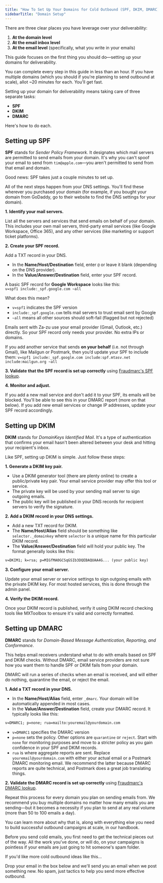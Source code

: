 ```yaml
---
title: "How To Set Up Your Domains for Cold Outbound (SPF, DKIM, DMARC)"
sidebarTitle: "Domain Setup"
---
```



There are three clear places you have leverage over your deliverability:

1. **At the domain level**
2. **At the email inbox level**
3. **At the email level** (specifically, what you write in your emails)

This guide focuses on the first thing you should do—setting up your domains for deliverability.

You can complete every step in this guide in less than an hour. If you have multiple domains (which you should if you're planning to send outbound at scale), allot ~20 minutes for each. You'll get fast.

Setting up your domain for deliverability means taking care of three separate tasks:

- **SPF**
- **DKIM**
- **DMARC**

Here's how to do each.

## Setting up SPF

**SPF** stands for _Sender Policy Framework_. It designates which mail servers are permitted to send emails from your domain. It's why you can't spoof your email to send from `tim@apple.com`—you aren't permitted to send from that email and domain.

Good news: SPF takes just a couple minutes to set up.

All of the next steps happen from your DNS settings. You'll find these wherever you purchased your domain (for example, if you bought your domain from GoDaddy, go to their website to find the DNS settings for your domain).

**1. Identify your mail servers.**

List all the servers and services that send emails on behalf of your domain. This includes your own mail servers, third-party email services (like Google Workspace, Office 365), and any other services (like marketing or support ticket platforms).

**2. Create your SPF record.**

Add a TXT record in your DNS.

- In the **Name/Host/Destination** field, enter `@` or leave it blank (depending on the DNS provider).
- In the **Value/Answer/Destination** field, enter your SPF record.

A basic SPF record for **Google Workspace** looks like this:  
`v=spf1 include:_spf.google.com ~all`

What does this mean?
- `v=spf1` indicates the SPF version  
- `include:_spf.google.com` tells mail servers to trust email sent by Google  
- `~all` means all other sources should soft-fail (flagged but not rejected)

<Note>Emails sent with Za-zu use your email provider (Gmail, Outlook, etc.) directly. So your SPF record only needs your provider. No extra IPs or domains.</Note>

If you add another service that sends **on your behalf** (i.e. not through Gmail), like Mailgun or Postmark, then you’d update your SPF to include them:
`v=spf1 include:_spf.google.com include:spf.mtasv.net include:mailgun.org ~all`

**3. Validate that the SPF record is set up correctly** using [Fraudmarc's SPF lookup](https://fraudmarc.com/spf-record-check).

**4. Monitor and adjust.**

If you add a new mail service and don't add it to your SPF, its emails will be blocked. You'll be able to see this in your DMARC report (more on that below). If you add new email services or change IP addresses, update your SPF record accordingly.

## Setting up DKIM

**DKIM** stands for _DomainKeys Identified Mail_. It's a type of authentication that confirms your email hasn't been altered between your desk and hitting your recipient's inbox.

Like SPF, setting up DKIM is simple. Just follow these steps:

**1. Generate a DKIM key pair.**

- Use a DKIM generator tool (there are plenty online) to create a public/private key pair. Your email service provider may offer this tool or service.
- The private key will be used by your sending mail server to sign outgoing emails.
- The public key will be published in your DNS records for recipient servers to verify the signature.

**2. Add a DKIM record in your DNS settings.**

- Add a new TXT record for DKIM.
- The **Name/Host/Alias** field should be something like `selector._domainkey` where `selector` is a unique name for this particular DKIM record.
- The **Value/Answer/Destination** field will hold your public key. The format generally looks like this:

```txt
v=DKIM1; k=rsa; p=MIGfMA0GCSqGSIb3DQEBAQUAA4G... (your public key)
```

**3. Configure your email server.**

Update your email server or service settings to sign outgoing emails with the private DKIM key. For most hosted services, this is done through the admin panel.

**4. Verify the DKIM record.**

Once your DKIM record is published, verify it using DKIM record checking tools like MXToolbox to ensure it's valid and correctly formatted.

## Setting up DMARC

**DMARC** stands for _Domain-Based Message Authentication, Reporting, and Conformance_.

This helps email receivers understand what to do with emails based on SPF and DKIM checks. Without DMARC, email service providers are not sure how you want them to handle SPF or DKIM fails from your domain.

DMARC will run a series of checks when an email is received, and will either do nothing, quarantine the email, or reject the email.

**1. Add a TXT record in your DNS.**

- In the **Name/Host/Alias** field, enter `_dmarc`. Your domain will be automatically appended in most cases.
- In the **Value/Answer/Destination** field, create your DMARC record. It typically looks like this:

```txt
v=DMARC1; p=none; rua=mailto:youremail@yourdomain.com
```

- `v=DMARC1` specifies the DMARC version
- `p=none` sets the policy. Other options are `quarantine` or `reject`. Start with `none` for monitoring purposes and move to a stricter policy as you gain confidence in your SPF and DKIM records.
- `rua` is where aggregate reports are sent. Replace `youremail@yourdomain.com` with either your actual email or a Postmark DMARC monitoring email. We recommend the latter because DMARC reports are quite technical, and Postmark does a great job translating things.

**2. Validate the DMARC record is set up correctly** using [Fraudmarc's DMARC lookup](https://fraudmarc.com/dmarc-check).

Repeat this process for every domain you plan on sending emails from. We recommend you buy multiple domains no matter how many emails you are sending—but it becomes a necessity if you plan to send at any real volume (more than 50 to 100 emails a day).

You can learn more about why that is, along with everything else you need to build successful outbound campaigns at scale, in our handbook.

Before you send cold emails, you first need to get the technical pieces out of the way. All the work you've done, or will do, on your campaigns is pointless if your emails are just going to hit someone's spam folder.

If you'd like more cold outbound ideas like this...

Drop your email in the box below and we'll send you an email when we post something new. No spam, just tactics to help you send more effective outbound.

<Newsletter />